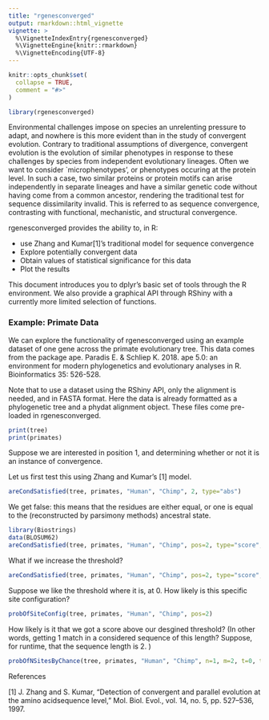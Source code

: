 ```yaml
---
title: "rgenesconverged"
output: rmarkdown::html_vignette
vignette: >
  %\VignetteIndexEntry{rgenesconverged}
  %\VignetteEngine{knitr::rmarkdown}
  %\VignetteEncoding{UTF-8}
---
```


```r
knitr::opts_chunk$set(
  collapse = TRUE,
  comment = "#>"
)
```

```r
library(rgenesconverged)
```


Environmental challenges impose on species an unrelenting pressure to adapt, and nowhere is
this more evident than in the study of convergent evolution. Contrary to traditional assumptions
of divergence, convergent evolution is the evolution of similar phenotypes in response
to these challenges by species from independent evolutionary lineages. 
Often we want to consider `microphenotypes', or phenotypes occuring at the protein level. In such a case, two similar proteins or protein motifs can arise independently in separate lineages and have a similar genetic code without having come from a common ancestor, rendering the traditional test for sequence dissimilarity invalid. This is
referred to as sequence convergence, contrasting with functional, mechanistic, and structural
convergence.

rgenesconverged provides the ability to, in R: 

* use Zhang and Kumar[1]'s traditional model for sequence convergence
* Explore potentially convergent data
* Obtain values of statistical significance for this data
* Plot the results

This document introduces you to dplyr's basic set of tools through the R environment. We also provide a graphical API through RShiny with a currently more limited selection of functions. 

### Example: Primate Data

We can explore the functionality of rgenesconverged using an example dataset of one gene across the primate evolutionary tree.
This data comes from the package ape. 
Paradis E. & Schliep K. 2018. ape 5.0: an environment for modern phylogenetics and evolutionary analyses in R. Bioinformatics 35: 526-528.

Note that to use a dataset using the RShiny API, only the alignment is needed, and in FASTA format. Here the data is already formatted as a phylogenetic tree and a phydat alignment object. These files come pre-loaded in rgenesconverged.


```r
print(tree)
print(primates)
```

Suppose we are interested in position 1, and determining whether or not it is an instance of convergence. 

Let us first test this using Zhang and Kumar's [1] model. 

```r
areCondSatisfied(tree, primates, "Human", "Chimp", 2, type="abs")
```

We get false: this means that the residues are either equal, or one is equal to the (reconstructed by parsimony methods) ancestral state. 

```r
library(Biostrings)
data(BLOSUM62)
areCondSatisfied(tree, primates, "Human", "Chimp", pos=2, type="score", threshold=0, BLOSUM62)
```

What if we increase the threshold? 

```r
areCondSatisfied(tree, primates, "Human", "Chimp", pos=2, type="score", threshold=10, BLOSUM62)
```

Suppose we like the threshold where it is, at 0. How likely is this specific site configuration? 

```r
probOfSiteConfig(tree, primates, "Human", "Chimp", pos=2)
```

How likely is it that we got a score above our desgined threshold? (In other words, getting 1 match in a considered sequence of this length? Suppose, for runtime, that the sequence length is 2. )

```r
probOfNSitesByChance(tree, primates, "Human", "Chimp", n=1, m=2, t=0, type="score")
```

References

[1] J. Zhang and S. Kumar, “Detection of convergent and parallel evolution at the amino acidsequence level,” Mol.  Biol.  Evol., vol.  14, no.  5, pp.  527–536, 1997.
